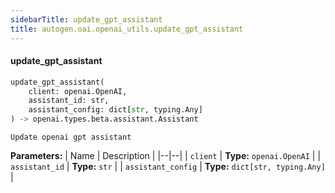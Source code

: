```yaml
---
sidebarTitle: update_gpt_assistant
title: autogen.oai.openai_utils.update_gpt_assistant
---
```


<code class="doc-symbol doc-symbol-heading doc-symbol-function"></code>
#### update_gpt_assistant

```python
update_gpt_assistant(
    client: openai.OpenAI,
    assistant_id: str,
    assistant_config: dict[str, typing.Any]
) -> openai.types.beta.assistant.Assistant
```

    Update openai gpt assistant

<b>Parameters:</b>
| Name | Description |
|--|--|
| `client` | **Type:** `openai.OpenAI` |
| `assistant_id` | **Type:** `str` |
| `assistant_config` | **Type:** `dict[str, typing.Any]` |

<br />